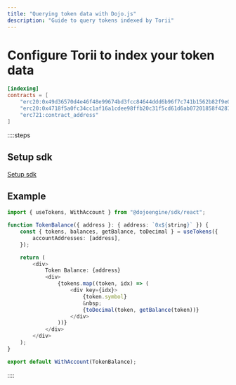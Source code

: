 ```yaml
---
title: "Querying token data with Dojo.js"
description: "Guide to query tokens indexed by Torii"
---
```


# Configure Torii to index your token data

```toml filename="torii_dev.toml"
[indexing]
contracts = [
    "erc20:0x49d36570d4e46f48e99674bd3fcc84644ddd6b96f7c741b1562b82f9e004dc7", # ETH fee token
    "erc20:0x4718f5a0fc34cc1af16a1cdee98ffb20c31f5cd61d6ab07201858f4287c938d", # STRK fee token
    "erc721:contract_address"
]
```

::::steps

## Setup sdk

[Setup sdk](../../client/sdk/javascript/get-started#mapping-dojo-to-your-framework)


## Example
```ts
import { useTokens, WithAccount } from "@dojoengine/sdk/react";

function TokenBalance({ address }: { address: `0x${string}` }) {
    const { tokens, balances, getBalance, toDecimal } = useTokens({
        accountAddresses: [address],
    });

    return (
        <div>
            Token Balance: {address}
            <div>
                {tokens.map((token, idx) => (
                    <div key={idx}>
                        {token.symbol}
                        &nbsp;
                        {toDecimal(token, getBalance(token))}
                    </div>
                ))}
            </div>
        </div>
    );
}

export default WithAccount(TokenBalance);
```
::::
